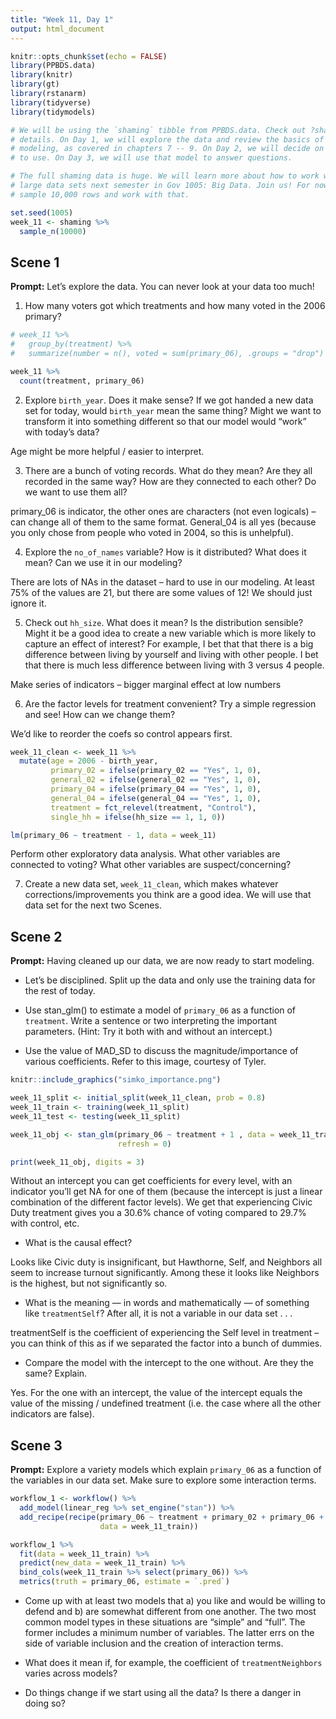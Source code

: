 ```yaml
---
title: "Week 11, Day 1"
output: html_document
---
```


```r
knitr::opts_chunk$set(echo = FALSE)
library(PPBDS.data)
library(knitr)
library(gt)
library(rstanarm)
library(tidyverse)
library(tidymodels)

# We will be using the `shaming` tibble from PPBDS.data. Check out ?shaming for
# details. On Day 1, we will explore the data and review the basics of Bayesian
# modeling, as covered in chapters 7 -- 9. On Day 2, we will decide on a model
# to use. On Day 3, we will use that model to answer questions.

# The full shaming data is huge. We will learn more about how to work with such
# large data sets next semester in Gov 1005: Big Data. Join us! For now, let's
# sample 10,000 rows and work with that.

set.seed(1005)
week_11 <- shaming %>% 
  sample_n(10000)
```

## Scene 1

**Prompt:** Let's explore the data. You can never look at your data too much!

1) How many voters got which treatments and how many voted in the 2006 primary? 

```r
# week_11 %>%
#   group_by(treatment) %>%
#   summarize(number = n(), voted = sum(primary_06), .groups = "drop")

week_11 %>%
  count(treatment, primary_06)
```


2) Explore `birth_year`. Does it make sense? If we got handed a new data set for today, would `birth_year` mean the same thing? Might we want to transform it into something different so that our model would "work" with today's data?

Age might be more helpful / easier to interpret.

3) There are a bunch of voting records. What do they mean? Are they all recorded in the same way? How are they connected to each other? Do we want to use them all?

primary_06 is indicator, the other ones are characters (not even logicals) -- can change all of them to the same format. General_04 is all yes (because you only chose from people who voted in 2004, so this is unhelpful).

4) Explore the `no_of_names` variable? How is it distributed? What does it mean? Can we use it in our modeling?

There are lots of NAs in the dataset -- hard to use in our modeling. At least 75% of the values are 21, but there are some values of 12! We should just ignore it. 

5) Check out `hh_size`. What does it mean? Is the distribution sensible? Might it be a good idea to create a new variable which is more likely to capture an effect of interest? For example, I bet that that there is a big difference between living by yourself and living with other people. I bet that there is much less difference between living with 3 versus 4 people.

Make series of indicators -- bigger marginal effect at low numbers

6) Are the factor levels for treatment convenient? Try a simple regression and see! How can we change them?

We'd like to reorder the coefs so control appears first. 

```r

week_11_clean <- week_11 %>%
  mutate(age = 2006 - birth_year,
         primary_02 = ifelse(primary_02 == "Yes", 1, 0),
         general_02 = ifelse(general_02 == "Yes", 1, 0),
         primary_04 = ifelse(primary_04 == "Yes", 1, 0),
         general_04 = ifelse(general_04 == "Yes", 1, 0),
         treatment = fct_relevel(treatment, "Control"),
         single_hh = ifelse(hh_size == 1, 1, 0))

lm(primary_06 ~ treatment - 1, data = week_11)
```


Perform other exploratory data analysis.  What other variables are connected to voting? What other variables are suspect/concerning?

7) Create a new data set, `week_11_clean`, which makes whatever corrections/improvements you think are a good idea. We will use that data set for the next two Scenes.



## Scene 2

**Prompt:** Having cleaned up our data, we are now ready to start modeling. 

* Let's be disciplined. Split up the data and only use the training data for the rest of today. 

* Use stan_glm() to estimate a model of `primary_06` as a function of `treatment`. Write a sentence or two interpreting the important parameters. (Hint: Try it both with and without an intercept.)

* Use the value of MAD_SD to discuss the magnitude/importance of various coefficients. Refer to this image, courtesy of Tyler.

```r
knitr::include_graphics("simko_importance.png")
```

```r
week_11_split <- initial_split(week_11_clean, prob = 0.8)
week_11_train <- training(week_11_split)
week_11_test <- testing(week_11_split)
```


```r
week_11_obj <- stan_glm(primary_06 ~ treatment + 1 , data = week_11_train,
                        refresh = 0)

print(week_11_obj, digits = 3)
```

Without an intercept you can get coefficients for every level, with an indicator you'll get NA for one of them (because the intercept is just a linear combination of the different factor levels). We get that experiencing Civic Duty treatment gives you a 30.6% chance of voting compared to 29.7% with control, etc. 

* What is the causal effect?

Looks like Civic duty is insignificant, but Hawthorne, Self, and Neighbors all seem to increase turnout significantly. Among these it looks like Neighbors is the highest, but not significantly so. 

* What is the meaning --- in words and mathematically --- of something like `treatmentSelf`? After all, it is not a variable in our data set . . .

treatmentSelf is the coefficient of experiencing the Self level in treatment -- you can think of this as if we separated the factor into a bunch of dummies. 

* Compare the model with the intercept to the one without. Are they the same? Explain.

Yes. For the one with an intercept, the value of the intercept equals the value of the missing / undefined treatment (i.e. the case where all the other indicators are false).



## Scene 3

**Prompt:** Explore a variety models which explain `primary_06` as a function of the variables in our data set. Make sure to explore some interaction terms. 

```r
workflow_1 <- workflow() %>%
  add_model(linear_reg %>% set_engine("stan")) %>%
  add_recipe(recipe(primary_06 ~ treatment + primary_02 + primary_06 + general_02,
                    data = week_11_train))

workflow_1 %>%
  fit(data = week_11_train) %>%
  predict(new_data = week_11_train) %>%
  bind_cols(week_11_train %>% select(primary_06)) %>%
  metrics(truth = primary_06, estimate = `.pred`)

```


* Come up with at least two models that a) you like and would be willing to defend and b) are somewhat different from one another. The two most common model types in these situations are "simple" and "full". The former includes a minimum number of variables. The latter errs on the side of variable inclusion and the creation of interaction terms.

* What does it mean if, for example, the coefficient of `treatmentNeighbors` varies across models? 
* Do things change if we start using all the data? Is there a danger in doing so?

